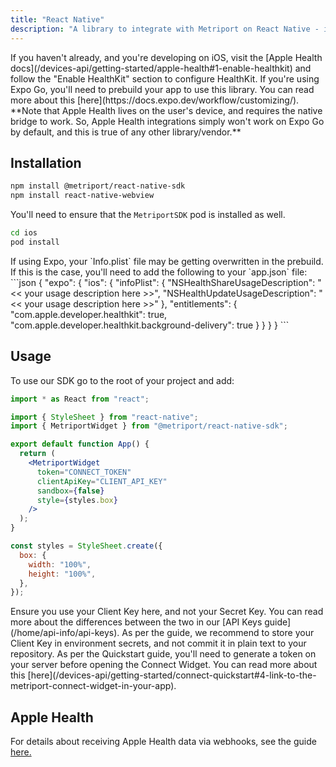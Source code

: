 ```yaml
---
title: "React Native"
description: "A library to integrate with Metriport on React Native - including Apple Health integrations."
---
```


<Info>
  If you haven't already, and you're developing on iOS, visit the [Apple Health
  docs](/devices-api/getting-started/apple-health#1-enable-healthkit) and follow the "Enable
  HealthKit" section to configure HealthKit.
</Info>

<Warning>
  If you're using Expo Go, you'll need to prebuild your app to use this library. You can read more
  about this [here](https://docs.expo.dev/workflow/customizing/). **Note that Apple Health lives on
  the user's device, and requires the native bridge to work. So, Apple Health integrations simply
  won't work on Expo Go by default, and this is true of any other library/vendor.**
</Warning>

## Installation

```sh
npm install @metriport/react-native-sdk
npm install react-native-webview
```

You'll need to ensure that the `MetriportSDK` pod is installed as well.

```sh
cd ios
pod install
```

<Snippet file="metriport-sdk-appdelegate.mdx" />

<Info>
  If using Expo, your `Info.plist` file may be getting overwritten in the prebuild. If this is the
  case, you'll need to add the following to your `app.json` file:
  ```json
  {
    "expo": {
      "ios": {
        "infoPlist": {
          "NSHealthShareUsageDescription": "<< your usage description here >>",
          "NSHealthUpdateUsageDescription": "<< your usage description here >>"
        },
        "entitlements": {
          "com.apple.developer.healthkit": true,
          "com.apple.developer.healthkit.background-delivery": true
        }
      }
    }
  }
  ```
</Info>

## Usage

To use our SDK go to the root of your project and add:

```jsx
import * as React from "react";

import { StyleSheet } from "react-native";
import { MetriportWidget } from "@metriport/react-native-sdk";

export default function App() {
  return (
    <MetriportWidget
      token="CONNECT_TOKEN"
      clientApiKey="CLIENT_API_KEY"
      sandbox={false}
      style={styles.box}
    />
  );
}

const styles = StyleSheet.create({
  box: {
    width: "100%",
    height: "100%",
  },
});
```

<Warning>
  Ensure you use your Client Key here, and not your Secret Key. You can read more about the
  differences between the two in our [API Keys guide](/home/api-info/api-keys).
</Warning>

<Info>
  As per the guide, we recommend to store your Client Key in environment secrets, and not commit it
  in plain text to your repository.
</Info>

<Info>
  As per the Quickstart guide, you'll need to generate a token on your server before opening the
  Connect Widget. You can read more about this
  [here](/devices-api/getting-started/connect-quickstart#4-link-to-the-metriport-connect-widget-in-your-app).
</Info>

## Apple Health

For details about receiving Apple Health data via webhooks, see the guide [here.](/devices-api/getting-started/apple-health#receiving-data)
